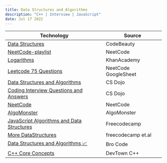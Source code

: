 ```yaml
---
title: Data Structures and Algorithms
description: "C++ | Interview | JavaScript"
date: Jul 17 2022
---
```


| Technology | Source |
|------------|--------|
| [Data Structures](https://www.youtube.com/playlist?list=PL43pGnjiVwgS5njI0HMGnqSH18tSSuLz_)                                        | CodeBeauty |
| [NeetCode-playlist](https://www.youtube.com/c/NeetCode/playlists)                                                                  | NeetCode |
| [Logarithms](https://www.khanacademy.org/math/algebra2/x2ec2f6f830c9fb89:logs)                                                     | KhanAcademy |
| [Leetcode 75 Questions](https://docs.google.com/spreadsheets/d/1A2PaQKcdwO_lwxz9bAnxXnIQayCouZP6d-ENrBz_NXc/edit#gid=0)            | NeetCode GoogleSheet |
| [Data Structures and Algorithms](https://www.youtube.com/playlist?list=PLBZBJbE_rGRV8D7XZ08LK6z-4zPoWzu5H)                         | CS Dojo |
| [Coding Interview Questions and Answers](https://www.youtube.com/playlist?list=PLBZBJbE_rGRVnpitdvpdY9952IsKMDuev)                 | CS Dojo |
| [NeetCode](https://neetcode.io/)                                                                                                   | NeetCode |
| [AlgoMonster](https://algo.monster/problems/math-basics)                                                                           | AlgoMonster |
| [JavaScript Algorithms and Data Structures](https://www.freecodecamp.org/learn/javascript-algorithms-and-data-structures/)         | Freecodecamp |
| [More DataStructures](https://www.youtube.com/c/Freecodecamp/search?query=data%20structures)                                       | freecodecamp et.al |
| [Data Structures and Algorithms 📈](https://www.youtube.com/playlist?list=PLZPZq0r_RZON1eaqfafTnEexRzuHbfZX8)                      | Bro Code |
| [C++ Core Concepts](https://www.youtube.com/playlist?list=PL7zl8TDRnbunyCuVa8AlwgjCM3qqYIz5u)                                      | DevTown C++ |

